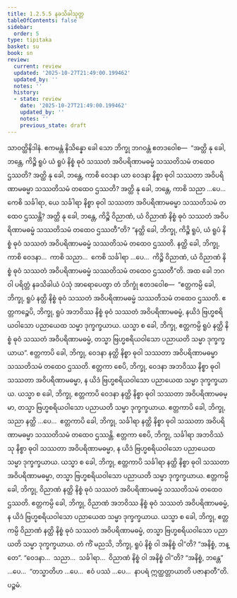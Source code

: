 ```yaml
---
title: 1.2.5.5 နခသိခါသုတ္တ
tableOfContents: false
sidebar:
  order: 5
type: tipitaka
basket: su
book: sn
review:
  current: review
  updated: '2025-10-27T21:49:00.199462'
  updated_by: ''
  notes: ''
  history:
  - state: review
    date: '2025-10-27T21:49:00.199462'
    updated_by: ''
    notes: ''
    previous_state: draft
---
```



<ReviewStatus review={frontmatter.review} showDetails={true} />

<HypothesisAnnotation frontmatter={frontmatter} />

<DynamicBreadcrumb />

<Division number="97" book="sn" e="ch" v="18" p="295">

<Paragraph number="611" book="sn">
သာဝတ္ထိနိဒါနံ. ဧကမန္တံ နိသိန္နော ခေါ သော ဘိက္ခု ဘဂဝန္တံ ဧတဒဝေါစ—  “အတ္ထိ နု ခေါ, ဘန္တေ, ကိဉ္စိ ရူပံ ယံ ရူပံ နိစ္စံ ဓုဝံ သဿတံ အဝိပရိဏာမဓမ္မံ သဿတိသမံ တထေဝ ဌဿတိ? အတ္ထိ နု ခေါ, ဘန္တေ, ကာစိ ဝေဒနာ ယာ ဝေဒနာ နိစ္စာ ဓုဝါ သဿတာ အဝိပရိဏာမဓမ္မာ သဿတိသမံ တထေဝ ဌဿတိ? အတ္ထိ နု ခေါ, ဘန္တေ, ကာစိ သညာ …ပေ…  ကေစိ သင်္ခါရာ, ယေ သင်္ခါရာ နိစ္စာ ဓုဝါ သဿတာ အဝိပရိဏာမဓမ္မာ သဿတိသမံ တထေဝ ဌဿန္တိ? အတ္ထိ နု ခေါ, ဘန္တေ, ကိဉ္စိ ဝိညာဏံ, ယံ ဝိညာဏံ နိစ္စံ ဓုဝံ သဿတံ အဝိပရိဏာမဓမ္မံ သဿတိသမံ တထေဝ ဌဿတီ”တိ? “နတ္ထိ ခေါ, ဘိက္ခု, ကိဉ္စိ ရူပံ, ယံ ရူပံ နိစ္စံ ဓုဝံ သဿတံ အဝိပရိဏာမဓမ္မံ သဿတိသမံ တထေဝ ဌဿတိ. နတ္ထိ ခေါ, ဘိက္ခု, ကာစိ ဝေဒနာ…  ကာစိ သညာ…  ကေစိ သင်္ခါရာ …ပေ…  ကိဉ္စိ ဝိညာဏံ, ယံ ဝိညာဏံ နိစ္စံ ဓုဝံ သဿတံ အဝိပရိဏာမဓမ္မံ သဿတိသမံ တထေဝ ဌဿတီ”တိ.
</Paragraph>

<Paragraph number="612" book="sn">
အထ ခေါ ဘဂဝါ ပရိတ္တံ နခသိခါယံ ပံသုံ အာရောပေတွာ တံ ဘိက္ခုံ ဧတဒဝေါစ—  “ဧတ္တကမ္ပိ ခေါ, ဘိက္ခု, ရူပံ နတ္ထိ နိစ္စံ ဓုဝံ သဿတံ အဝိပရိဏာမဓမ္မံ သဿတိသမံ တထေဝ ဌဿတိ. ဧတ္တကဉ္စေပိ, ဘိက္ခု, ရူပံ အဘဝိဿ နိစ္စံ ဓုဝံ သဿတံ အဝိပရိဏာမဓမ္မံ, နယိဒံ ဗြဟ္မစရိယဝါသော ပညာယေထ သမ္မာ ဒုက္ခက္ခယာယ. ယသ္မာ စ ခေါ, ဘိက္ခု, ဧတ္တကမ္ပိ ရူပံ နတ္ထိ နိစ္စံ ဓုဝံ သဿတံ အဝိပရိဏာမဓမ္မံ, တသ္မာ ဗြဟ္မစရိယဝါသော ပညာယတိ သမ္မာ ဒုက္ခက္ခယာယ”.
</Paragraph>

<Paragraph number="613" book="sn">
ဧတ္တကာပိ ခေါ, ဘိက္ခု, ဝေဒနာ နတ္ထိ နိစ္စာ ဓုဝါ သဿတာ အဝိပရိဏာမဓမ္မာ သဿတိသမံ တထေဝ ဌဿတိ. ဧတ္တကာ စေပိ, ဘိက္ခု, ဝေဒနာ အဘဝိဿ နိစ္စာ ဓုဝါ သဿတာ အဝိပရိဏာမဓမ္မာ, န ယိဒံ ဗြဟ္မစရိယဝါသော ပညာယေထ သမ္မာ ဒုက္ခက္ခယာယ. ယသ္မာ စ ခေါ, ဘိက္ခု, ဧတ္တကာပိ ဝေဒနာ နတ္ထိ နိစ္စာ ဓုဝါ သဿတာ အဝိပရိဏာမဓမ္မာ, တသ္မာ ဗြဟ္မစရိယဝါသော ပညာယတိ သမ္မာ ဒုက္ခက္ခယာယ.
</Paragraph>

<Paragraph number="614" book="sn">
ဧတ္တကာပိ ခေါ, ဘိက္ခု, သညာ နတ္ထိ …ပေ…  ဧတ္တကာပိ ခေါ, ဘိက္ခု, သင်္ခါရာ နတ္ထိ နိစ္စာ ဓုဝါ သဿတာ အဝိပရိဏာမဓမ္မာ သဿတိသမံ တထေဝ ဌဿန္တိ. ဧတ္တကာ စေပိ, ဘိက္ခု, သင်္ခါရာ အဘဝိဿံသု နိစ္စာ ဓုဝါ သဿတာ အဝိပရိဏာမဓမ္မာ, န ယိဒံ ဗြဟ္မစရိယဝါသော ပညာယေထ သမ္မာ ဒုက္ခက္ခယာယ. ယသ္မာ စ ခေါ, ဘိက္ခု, ဧတ္တကာပိ သင်္ခါရာ နတ္ထိ နိစ္စာ ဓုဝါ သဿတာ အဝိပရိဏာမဓမ္မာ, တသ္မာ ဗြဟ္မစရိယဝါသော ပညာယတိ သမ္မာ ဒုက္ခက္ခယာယ.
</Paragraph>

<Paragraph number="615" book="sn">
ဧတ္တကမ္ပိ ခေါ, ဘိက္ခု, ဝိညာဏံ နတ္ထိ နိစ္စံ ဓုဝံ သဿတံ အဝိပရိဏာမဓမ္မံ သဿတိသမံ တထေဝ ဌဿတိ. ဧတ္တကမ္ပိ ခေါ, ဘိက္ခု, ဝိညာဏံ အဘဝိဿ နိစ္စံ ဓုဝံ သဿတံ အဝိပရိဏာမဓမ္မံ, န ယိဒံ ဗြဟ္မစရိယဝါသော ပညာယေထ သမ္မာ ဒုက္ခက္ခယာယ. ယသ္မာ စ ခေါ, ဘိက္ခု, ဧတ္တကမ္ပိ ဝိညာဏံ နတ္ထိ နိစ္စံ ဓုဝံ သဿတံ အဝိပရိဏာမဓမ္မံ, တသ္မာ ဗြဟ္မစရိယဝါသော ပညာယတိ သမ္မာ ဒုက္ခက္ခယာယ.
</Paragraph>

<Paragraph number="616" book="sn">
တံ ကိံ မညသိ, ဘိက္ခု, ရူပံ နိစ္စံ ဝါ အနိစ္စံ ဝါ”တိ? “အနိစ္စံ, ဘန္တေ”. “ဝေဒနာ…  သညာ…  သင်္ခါရာ…  ဝိညာဏံ နိစ္စံ ဝါ အနိစ္စံ ဝါ”တိ? “အနိစ္စံ, ဘန္တေ” …ပေ…  “တသ္မာတိဟ …ပေ…  ဧဝံ ပဿံ …ပေ…  နာပရံ ဣတ္ထတ္တာယာတိ ပဇာနာတီ”တိ.

</Paragraph>
</Division>

<Paragraph number="617" type="center" book="sn">
ပဉ္စမံ.
</Paragraph>